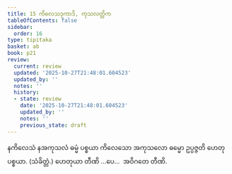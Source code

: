 ```yaml
---
title: 15 ကိလေသဒုကာဒိ, ကုသလတ္တိက
tableOfContents: false
sidebar:
  order: 16
type: tipitaka
basket: ab
book: p21
review:
  current: review
  updated: '2025-10-27T21:48:01.604523'
  updated_by: ''
  notes: ''
  history:
  - state: review
    date: '2025-10-27T21:48:01.604523'
    updated_by: ''
    notes: ''
    previous_state: draft
---
```



<ReviewStatus review={frontmatter.review} showDetails={true} />

<HypothesisAnnotation frontmatter={frontmatter} />

<DynamicBreadcrumb />

<Division number="43" book="p21" e="ch" v="40" p="357">

<Paragraph number="103" book="p21">
နကိလေသံ နအကုသလံ ဓမ္မံ ပစ္စယာ ကိလေသော အကုသလော ဓမ္မော ဥပ္ပဇ္ဇတိ ဟေတုပစ္စယာ. (သံခိတ္တံ.)
</Paragraph>

<Paragraph number="104" book="p21">
ဟေတုယာ တီဏိ …ပေ…  အဝိဂတေ တီဏိ.
</Paragraph>
</Division>